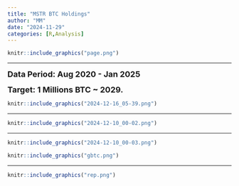 ```yaml
---
title: "MSTR BTC Holdings"
author: "MM"
date: "2024-11-29"
categories: [R,Analysis]
---
```


```r
knitr::include_graphics("page.png")
```

------------------------------------------------------------------------

<font size="+1">**Data Period: Aug 2020 - Jan 2025**</font>

<font size="+1"> **Target: 1 Millions BTC \~ 2029.**</font>

```r
knitr::include_graphics("2024-12-16_05-39.png")
```

------------------------------------------------------------------------

```r
knitr::include_graphics("2024-12-10_00-02.png")
```

------------------------------------------------------------------------

```r
knitr::include_graphics("2024-12-10_00-03.png")
```

```r
knitr::include_graphics("gbtc.png")
```

------------------------------------------------------------------------

```r
knitr::include_graphics("rep.png")
```
